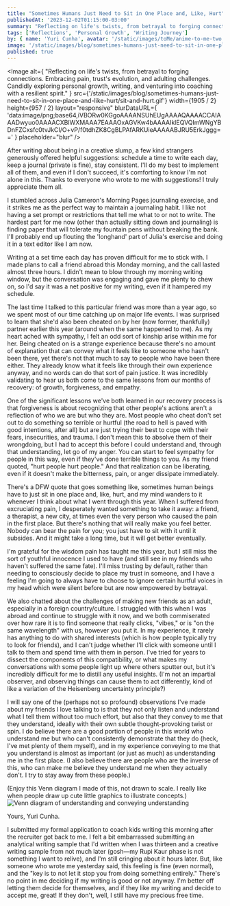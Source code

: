 ```yaml
---
title: "Sometimes Humans Just Need to Sit in One Place and, Like, Hurt"
publishedAt: '2023-12-02T01:15:00-03:00'
summary: "Reflecting on life's twists, from betrayal to forging connections. Embracing pain, trust's evolution, and adulting challenges. Candidly exploring personal growth, writing, and venturing into coaching with a resilient spirit."
tags: ['Reflections', 'Personal Growth', 'Writing Journey']
by: { name: 'Yuri Cunha', avatar: '/static/images/toMe/anime-to-me-two.png' }
image: '/static/images/blog/sometimes-humans-just-need-to-sit-in-one-place-and-like-hurt/sit-and-hurt.gif'
published: true
---
```


<Image
  alt={
    "Reflecting on life's twists, from betrayal to forging connections. Embracing pain, trust's evolution, and adulting challenges. Candidly exploring personal growth, writing, and venturing into coaching with a resilient spirit."
  }
  src={'/static/images/blog/sometimes-humans-just-need-to-sit-in-one-place-and-like-hurt/sit-and-hurt.gif'}
  width={1905 / 2}
  height={957 / 2}
  layout="responsive"
  blurDataURL={
    'data:image/png;base64,iVBORw0KGgoAAAANSUhEUgAAAAQAAAACCAIAAADwyuo0AAAACXBIWXMAAA7EAAAOxAGVKw4bAAAAIklEQVQImWNgYBDnFZCxsfc0tvJkCI/O+vP/f0tdhZK8CgBLPAfARKUieAAAAABJRU5ErkJggg=='
  }
  placeholder="blur"
/>

After writing about being in a creative slump, a few kind strangers generously offered helpful suggestions: schedule a time to write each day, keep a journal (private is fine), stay consistent. I'll do my best to implement all of them, and even if I don't succeed, it's comforting to know I'm not alone in this. Thanks to everyone who wrote to me with suggestions! I truly appreciate them all.

I stumbled across Julia Cameron's Morning Pages journaling exercise, and it strikes me as the perfect way to maintain a journaling habit. I like not having a set prompt or restrictions that tell me what to or not to write. The hardest part for me now (other than actually sitting down and journaling) is finding paper that will tolerate my fountain pens without breaking the bank. I'll probably end up flouting the 'longhand' part of Julia's exercise and doing it in a text editor like I am now.

Writing at a set time each day has proven difficult for me to stick with. I made plans to call a friend abroad this Monday morning, and the call lasted almost three hours. I didn't mean to blow through my morning writing window, but the conversation was engaging and gave me plenty to chew on, so I'd say it was a net positive for my writing, even if it hampered my schedule.

The last time I talked to this particular friend was more than a year ago, so we spent most of our time catching up on major life events. I was surprised to learn that she'd also been cheated on by her (now former, thankfully) partner earlier this year (around when the same happened to me). As my heart ached with sympathy, I felt an odd sort of kinship arise within me for her. Being cheated on is a strange experience because there's no amount of explanation that can convey what it feels like to someone who hasn't been there, yet there's not that much to say to people who have been there either. They already know what it feels like through their own experience anyway, and no words can do that sort of pain justice. It was incredibly validating to hear us both come to the same lessons from our months of recovery: of growth, forgiveness, and empathy.

One of the significant lessons we've both learned in our recovery process is that forgiveness is about recognizing that other people's actions aren't a reflection of who we are but who they are. Most people who cheat don't set out to do something so terrible or hurtful (the road to hell is paved with good intentions, after all) but are just trying their best to cope with their fears, insecurities, and trauma. I don't mean this to absolve them of their wrongdoing, but I had to accept this before I could understand and, through that understanding, let go of my anger. You can start to feel sympathy for people in this way, even if they've done terrible things to you. As my friend quoted, "hurt people hurt people." And that realization can be liberating, even if it doesn't make the bitterness, pain, or anger dissipate immediately.

There's a DFW quote that goes something like, sometimes human beings have to just sit in one place and, like, hurt, and my mind wanders to it whenever I think about what I went through this year. When I suffered from excruciating pain, I desperately wanted something to take it away: a friend, a therapist, a new city, at times even the very person who caused the pain in the first place. But there's nothing that will really make you feel better. Nobody can bear the pain for you; you just have to sit with it until it subsides. And it might take a long time, but it will get better eventually.

I'm grateful for the wisdom pain has taught me this year, but I still miss the sort of youthful innocence I used to have (and still see in my friends who haven't suffered the same fate). I'll miss trusting by default, rather than needing to consciously decide to place my trust in someone, and I have a feeling I'm going to always have to choose to ignore certain hurtful voices in my head which were silent before but are now empowered by betrayal.

We also chatted about the challenges of making new friends as an adult, especially in a foreign country/culture. I struggled with this when I was abroad and continue to struggle with it now, and we both commiserated over how rare it is to find someone that really clicks, "vibes," or is "on the same wavelength" with us, however you put it. In my experience, it rarely has anything to do with shared interests (which is how people typically try to look for friends), and I can't judge whether I'll click with someone until I talk to them and spend time with them in person. I've tried for years to dissect the components of this compatibility, or what makes my conversations with some people light up where others sputter out, but it's incredibly difficult for me to distill any useful insights. (I'm not an impartial observer, and observing things can cause them to act differently, kind of like a variation of the Heisenberg uncertainty principle?)

I will say one of the (perhaps not so profound) observations I've made about my friends I love talking to is that they not only listen and understand what I tell them without too much effort, but also that they convey to me that they understand, ideally with their own subtle thought-provoking twist or spin. I do believe there are a good portion of people in this world who understand me but who can't consistently demonstrate that they do (heck, I've met plenty of them myself), and in my experience conveying to me that you understand is almost as important (or just as much) as understanding me in the first place. (I also believe there are people who are the inverse of this, who can make me believe they understand me when they actually don't. I try to stay away from these people.)

(Enjoy this Venn diagram I made of this, not drawn to scale. I really like when people draw up cute little graphics to illustrate concepts.)
<br />
<img src="/static/images/blog/sometimes-humans-just-need-to-sit-in-one-place-and-like-hurt/graphic.jpeg" alt="Venn diagram of understanding and conveying understanding" />

Yours, Yuri Cunha.

I submitted my formal application to coach kids writing this morning after the recruiter got back to me. I felt a bit embarrassed submitting an analytical writing sample that I'd written when I was thirteen and a creative writing sample from not much later (gosh—my Rupi Kaur phase is not something I want to relive), and I'm still cringing about it hours later. But, like someone who wrote me yesterday said, this feeling is fine (even normal), and the "key is to not let it stop you from doing something entirely." There's no point in me deciding if my writing is good or not anyway. I'm better off letting them decide for themselves, and if they like my writing and decide to accept me, great! If they don't, well, I still have my precious free time.